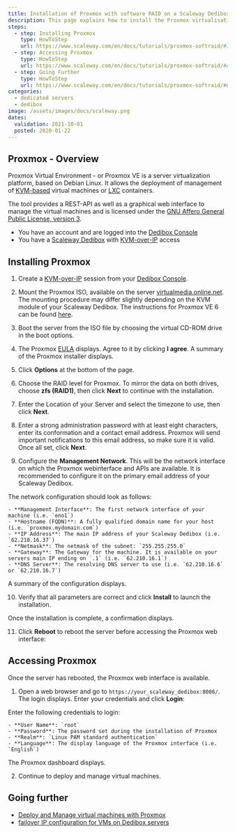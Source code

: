 ```yaml
---
title: Installation of Proxmox with software RAID on a Scaleway Dedibox using KVM-over-IP
description: This page explains how to install the Proxmox virtualisation environment using a software RAID from the KVM-over-IP device
steps:
  - step: Installing Proxmox
    type: HowToStep
    url: https://www.scaleway.com/en/docs/tutorials/proxmox-softraid/#Installing-Proxmox
  - step: Accessing Proxmox
    type: HowToStep
    url: https://www.scaleway.com/en/docs/tutorials/proxmox-softraid/#Accessing-Proxmox
  - step: Going Further
    type: HowToStep
    url: https://www.scaleway.com/en/docs/tutorials/proxmox-softraid/#Going-Further
categories:
  - dedicated servers
  - dedibox
image: /assets/images/docs/scaleway.png
dates:
  validation: 2021-10-01
  posted: 2020-01-22
---
```


## Proxmox - Overview

Proxmox Virtual Environment - or Proxmox VE is a server virtualization platform, based on Debian Linux. It allows the deployment of management of [KVM-based](https://www.linux-kvm.org/page/Main_Page) virtual machines or [LXC](https://linuxcontainers.org/) containers.

The tool provides a REST-API as well as a graphical web interface to manage the virtual machines and is licensed under the [GNU Affero General Public License, version 3](https://www.gnu.org/licenses/agpl-3.0.de.html).

<Message type="requirement">

- You have an account and are logged into the [Dedibox Console](https://console.online.net)
- You have a [Scaleway Dedibox](https://www.scaleway.com/en/dedibox/) with [KVM-over-IP](/dedibox/kvm-over-ip/concepts/#kvm-over-ip) access

</Message>


## Installing Proxmox

1. Create a [KVM-over-IP](/dedibox/kvm-over-ip/quickstart/) session from your [Dedibox Console](https://console.online.net/).

2. Mount the Proxmox ISO, available on the server [virtualmedia.online.net](http://virtualmedia.online.net). The mounting procedure may differ slightly depending on the KVM module of your Scaleway Dedibox. The instructions for Proxmox VE 6 can be found [here](https://virtualmedia.online.net/proxmox/proxmox-ve_6.0-1.iso).

3. Boot the server from the ISO file by choosing the virtual CD-ROM drive in the boot options.

4. The Proxmox [EULA](https://www.gnu.org/licenses/agpl-3.0.html) displays. Agree to it by clicking **I agree**. A summary of the Proxmox installer displays.

  <Lightbox src="scaleway-proxmox_installer-01.png" width="550" alt="" />

5. Click **Options** at the bottom of the page.

  <Lightbox src="scaleway-proxmox_installer-02.png" width="550" alt="" />

6. Choose the RAID level for Proxmox. To mirror the data on both drives, choose **zfs (RAID1)**, then click **Next** to continue with the installation.

  <Lightbox src="scaleway-proxmox_installer-03.png" width="350" alt="" />

7. Enter the Location of your Server and select the timezone to use, then click **Next**.

  <Lightbox src="scaleway-proxmox_installer-04.png" width="550" alt="" />

8. Enter a strong administration password with at least eight characters, enter its conformation and a contact email address. Proxmox will send important notifications to this email address, so make sure it is valid. Once all set, click **Next**.

  <Lightbox src="scaleway-proxmox_installer-06.png" width="550" alt="" />

9. Configure the **Management Network**. This will be the network interface on which the Proxmox webinterface and APIs are available. It is recommended to configure it on the primary email address of your Scaleway Dedibox.

  <Lightbox src="scaleway-proxmox_installer-07.png" width="550" alt="" />

  The network configuration should look as follows:

    - **Management Interface**: The first network interface of your machine (i.e. `eno1`)
    - **Hostname (FQDN)**: A fully qualified domain name for your host (i.e. `proxmox.mydomain.com`)
    - **IP Address**: The main IP address of your Scaleway Dedibox (i.e. `62.210.16.37`)
    - **Netmask**: The netmask of the subnet: `255.255.255.0`
    - **Gateway**: The Gateway for the machine. It is available on your servers main IP ending on `.1` (i.e. `62.210.16.1`)
    - **DNS Server**: The resolving DNS server to use (i.e. `62.210.16.6` or `62.210.16.7`)
  
  A summary of the configuration displays.

10. Verify that all parameters are correct and click **Install** to launch the installation.

  <Lightbox src="scaleway-proxmox_installer-08.png" width="550" alt="" />

  Once the installation is complete, a confirmation displays.

11. Click **Reboot** to reboot the server before accessing the Proxmox web interface:

  <Lightbox src="scaleway-proxmox_installer-09.png" width="550" alt="" />

## Accessing Proxmox

Once the server has rebooted, the Proxmox web interface is available.

1. Open a web browser and go to `https://your_scaleway_dedibox:8006/`. The login displays. Enter your credentials and click **Login**:

  <Lightbox src="scaleway-proxmox_login.png" width="550" alt="" />

  Enter the following credentials to login:

    - **User Name**: `root`
    - **Password**: The password set during the installation of Proxmox
    - **Realm**: `Linux PAM standard authentication`
    - **Language**: The display language of the Proxmox interface (i.e. `English`)

  The Proxmox dashboard displays.

2. Continue to deploy and manage virtual machines.

 <Lightbox src="scaleway-proxmox_dashboard.png" width="550" alt="" />

## Going further

- [Deploy and Manage virtual machines with Proxmox](/tutorials/configure-failover-proxmox/)
- [failover IP configuration for VMs on Dedibox servers](/dedibox-network/ip-failover/quickstart/)
